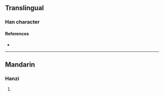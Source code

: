 {{character info/new}}
==Translingual==

===Han character===
{{Han char|rn=86|rad=火|as=09|sn=13|four=|canj=FJBJ|ids=⿰火南}}

====References====
* {{Han ref|kx=0678.161|hdz=32215.051|uh=7175|ud=29045}}

----

==Mandarin==

===Hanzi===
{{cmn-hanzi|pin=[[shàn]] ([[shan4]]), [[xiā]] ([[xia1]])|wg=shan<sup>4</sup>, hsia<sup>1</sup>}}

# {{defn|lang=cmn|sort=火09}}